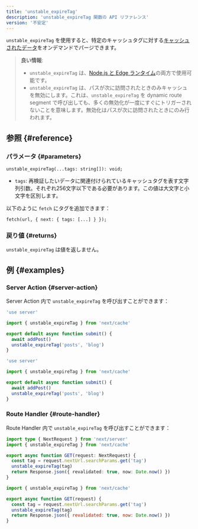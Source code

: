 ```yaml
---
title: 'unstable_expireTag'
description: 'unstable_expireTag 関数の API リファレンス'
version: '不安定'
---
```


`unstable_expireTag` を使用すると、特定のキャッシュタグに対する[キャッシュされたデータ](/docs/app/building-your-application/caching)をオンデマンドでパージできます。

> **良い情報**:
>
> - `unstable_expireTag` は、[Node.js と Edge ランタイム](/docs/app/building-your-application/rendering/edge-and-nodejs-runtimes)の両方で使用可能です。
> - `unstable_expireTag` は、パスが次に訪問されたときのみキャッシュを無効にします。これは、`unstable_expireTag` を dynamic route segment で呼び出しても、多くの無効化が一度にすぐにトリガーされないことを意味します。無効化はパスが次に訪問されたときにのみ行われます。

## 参照 {#reference}

### パラメータ {#parameters}

```tsx
unstable_expireTag(...tags: string[]): void;
```

- `tags`: 再検証したいデータに関連付けられているキャッシュタグを表す文字列引数。それぞれ256文字以下である必要があります。この値は大文字と小文字を区別します。

以下のように `fetch` にタグを追加できます：

```tsx
fetch(url, { next: { tags: [...] } });
```

### 戻り値 {#returns}

`unstable_expireTag` は値を返しません。

## 例 {#examples}

### Server Action {#server-action}

Server Action 内で `unstable_expireTag` を呼び出すことができます：

<Tabs>
<TabItem value="ts" label="TypeScript">

```ts title="app/actions.ts" switcher
'use server'

import { unstable_expireTag } from 'next/cache'

export default async function submit() {
  await addPost()
  unstable_expireTag('posts', 'blog')
}
```

</TabItem>
<TabItem value="js" label="JavaScript">

```js title="app/actions.js" switcher
'use server'

import { unstable_expireTag } from 'next/cache'

export default async function submit() {
  await addPost()
  unstable_expireTag('posts', 'blog')
}
```

</TabItem>
</Tabs>

### Route Handler {#route-handler}

Route Handler 内で `unstable_expireTag` を呼び出すことができます：

<Tabs>
<TabItem value="ts" label="TypeScript">

```ts title="app/api/revalidate/route.ts" switcher
import type { NextRequest } from 'next/server'
import { unstable_expireTag } from 'next/cache'

export async function GET(request: NextRequest) {
  const tag = request.nextUrl.searchParams.get('tag')
  unstable_expireTag(tag)
  return Response.json({ revalidated: true, now: Date.now() })
}
```

</TabItem>
<TabItem value="js" label="JavaScript">

```js title="app/api/revalidate/route.js" switcher
import { unstable_expireTag } from 'next/cache'

export async function GET(request) {
  const tag = request.nextUrl.searchParams.get('tag')
  unstable_expireTag(tag)
  return Response.json({ revalidated: true, now: Date.now() })
}
```

</TabItem>
</Tabs>
